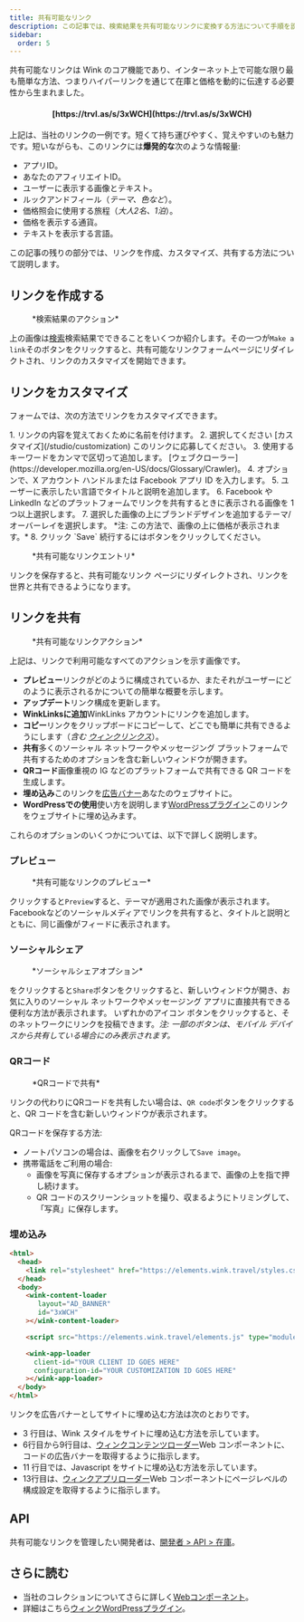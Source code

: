 ```yaml
---
title: 共有可能なリンク
description: この記事では、検索結果を共有可能なリンクに変換する方法について手順を説明します。
sidebar:
  order: 5
---
```


共有可能なリンクは Wink のコア機能であり、インターネット上で可能な限り最も簡単な方法、つまりハイパーリンクを通じて在庫と価格を動的に伝達する必要性から生まれました。

<h4 align="center">[https://trvl.as/s/3xWCH](https://trvl.as/s/3xWCH)</h4>


上記は、当社のリンクの一例です。短くて持ち運びやすく、覚えやすいのも魅力です。短いながらも、このリンクには**爆発的な**次のような情報量:

* アプリID。
* あなたのアフィリエイトID。
* ユーザーに表示する画像とテキスト。
* ルックアンドフィール（*テーマ、色など*）。
* 価格照会に使用する旅程（*大人2名、1泊*）。
* 価格を表示する通貨。
* テキストを表示する言語。

この記事の残りの部分では、リンクを作成、カスタマイズ、共有する方法について説明します。

## リンクを作成する

<figure>
  <CloudinaryImage width="350" height="238" resize="scale" quality="best" alt="アクション" src="academy/inventory-actions" errorImage="noimage_opaque_nyrtl0.png" />

  <figcaption>*検索結果のアクション*</figcaption>
</figure>


上の画像は[検索](/studio/search)検索結果でできることをいくつか紹介します。その一つが`Make a link`そのボタンをクリックすると、共有可能なリンクフォームページにリダイレクトされ、リンクのカスタマイズを開始できます。

## リンクをカスタマイズ

フォームでは、次の方法でリンクをカスタマイズできます。

<Steps>
  1. リンクの内容を覚えておくために名前を付けます。
  2. 選択してください [カスタマイズ](/studio/customization) このリンクに応募してください。
  3. 使用するキーワードをカンマで区切って追加します。 [ウェブクローラー](https://developer.mozilla.org/en-US/docs/Glossary/Crawler)。
  4. オプションで、X アカウント ハンドルまたは Facebook アプリ ID を入力します。
  5. ユーザーに表示したい言語でタイトルと説明を追加します。
  6. Facebook や LinkedIn などのプラットフォームでリンクを共有するときに表示される画像を 1 つ以上選択します。
  7. 選択した画像の上にブランドデザインを追加するテーマ/オーバーレイを選択します。 *注: この方法で、画像の上に価格が表示されます。*
  8. クリック `Save` 続行するにはボタンをクリックしてください。
</Steps>


<figure>
  <CloudinaryImage width="350" height="641" resize="scale" quality="best" alt="共有可能なリンク" src="academy/shareable-link" errorImage="noimage_opaque_nyrtl0.png" />

  <figcaption>*共有可能なリンクエントリ*</figcaption>
</figure>


リンクを保存すると、共有可能なリンク ページにリダイレクトされ、リンクを世界と共有できるようになります。

## リンクを共有

<figure>
  <CloudinaryImage width="350" height="641" resize="scale" quality="best" alt="アクション" src="academy/shareable-link-actions" errorImage="noimage_opaque_nyrtl0.png" />

  <figcaption>*共有可能なリンクアクション*</figcaption>
</figure>


上記は、リンクで利用可能なすべてのアクションを示す画像です。

* **プレビュー**リンクがどのように構成されているか、またそれがユーザーにどのように表示されるかについての簡単な概要を示します。
* **アップデート**リンク構成を更新します。
* **WinkLinksに追加**WinkLinks アカウントにリンクを追加します。
* **コピー**リンクをクリップボードにコピーして、どこでも簡単に共有できるようにします（*含む [ウィンクリンクス](/link-manager/wink-links)*）。
* **共有**多くのソーシャル ネットワークやメッセージング プラットフォームで共有するためのオプションを含む新しいウィンドウが開きます。
* **QRコード**画像重視の IG などのプラットフォームで共有できる QR コードを生成します。
* **埋め込み**このリンクを[広告バナー](/developers/web-components/#content-loader)あなたのウェブサイトに。
* **WordPressでの使用**使い方を説明します[WordPressプラグイン](/developers/wordpress)このリンクをウェブサイトに埋め込みます。

これらのオプションのいくつかについては、以下で詳しく説明します。

### プレビュー

<figure>
  <CloudinaryImage width="700" height="373" resize="scale" quality="best" alt="プレビュー" src="academy/shareable-link-preview" errorImage="noimage_opaque_nyrtl0.png" />

  <figcaption>*共有可能なリンクのプレビュー*</figcaption>
</figure>


クリックすると`Preview`すると、テーマが適用された画像が表示されます。Facebookなどのソーシャルメディアでリンクを共有すると、タイトルと説明とともに、同じ画像がフィードに表示されます。

### ソーシャルシェア

<figure>
  <CloudinaryImage width="350" height="231" resize="scale" quality="best" alt="ソーシャルシェア" src="academy/shareable-link-share" errorImage="noimage_opaque_nyrtl0.png" />

  <figcaption>*ソーシャルシェアオプション*</figcaption>
</figure>


をクリックすると`Share`ボタンをクリックすると、新しいウィンドウが開き、お気に入りのソーシャル ネットワークやメッセージング アプリに直接共有できる便利な方法が表示されます。
いずれかのアイコン ボタンをクリックすると、そのネットワークにリンクを投稿できます。*注: 一部のボタンは、モバイル デバイスから共有している場合にのみ表示されます。*

### QRコード

<figure>
  <CloudinaryImage width="350" height="440" resize="scale" quality="best" alt="ソーシャルシェア" src="academy/shareable-link-qr-code" errorImage="noimage_opaque_nyrtl0.png" />

  <figcaption>*QRコードで共有*</figcaption>
</figure>


リンクの代わりにQRコードを共有したい場合は、`QR code`ボタンをクリックすると、QR コードを含む新しいウィンドウが表示されます。

QRコードを保存する方法:

* ノートパソコンの場合は、画像を右クリックして`Save image`。
* 携帯電話をご利用の場合:
  * 画像を写真に保存するオプションが表示されるまで、画像の上を指で押し続けます。
  * QR コードのスクリーンショットを撮り、収まるようにトリミングして、「写真」に保存します。

### 埋め込み

```html {3, 6-9, 11, 13-16}
<html>
  <head>
    <link rel="stylesheet" href="https://elements.wink.travel/styles.css"></link>
  </head>
  <body>
    <wink-content-loader
       layout="AD_BANNER"
       id="3xWCH"
    ></wink-content-loader>

    <script src="https://elements.wink.travel/elements.js" type="module" defer></script>

    <wink-app-loader
      client-id="YOUR CLIENT ID GOES HERE"
      configuration-id="YOUR CUSTOMIZATION ID GOES HERE"
    ></wink-app-loader>
  </body>
</html>
```

リンクを広告バナーとしてサイトに埋め込む方法は次のとおりです。

* 3 行目は、Wink スタイルをサイトに埋め込む方法を示しています。
* 6行目から9行目は、[ウィンクコンテンツローダー](/developers/web-components/#content-loader)Web コンポーネントに、コードの広告バナーを取得するように指示します。
* 11 行目では、Javascript をサイトに埋め込む方法を示しています。
* 13行目は、[ウィンクアプリローダー](/developers/web-components/#application-loader)Web コンポーネントにページレベルの構成設定を取得するように指示します。

## API

共有可能なリンクを管理したい開発者は、[開発者 > API > 在庫](/developers/apis/#inventory-api)。

## さらに読む

* 当社のコレクションについてさらに詳しく[Webコンポーネント](/developers/web-components)。
* 詳細はこちら[ウィンクWordPressプラグイン](/developers/wordpress)。


